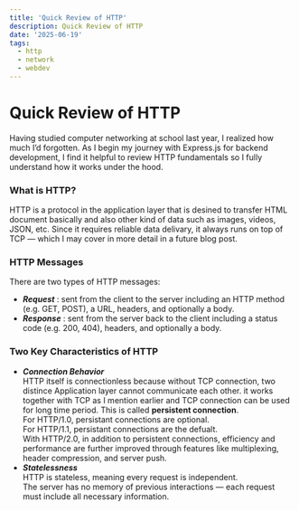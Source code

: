 ```yaml
---
title: 'Quick Review of HTTP'
description: Quick Review of HTTP
date: '2025-06-19'
tags:
  - http
  - network
  - webdev
---
```


# Quick Review of HTTP

Having studied computer networking at school last year,
I realized how much I’d forgotten.
As I begin my journey with Express.js for backend development,
I find it helpful to review HTTP fundamentals so I fully understand how it works under the hood.

### What is HTTP?

HTTP is a protocol in the application layer that is desined to transfer HTML document basically and also other kind of data such as images, videos, JSON, etc.
Since it requires reliable data delivary, it always runs on top of TCP — which I may cover in more detail in a future blog post.

### HTTP Messages

There are two types of HTTP messages:

- **_Request_** : sent from the client to the server including an HTTP method (e.g. GET, POST), a URL, headers, and optionally a body.
- **_Response_** : sent from the server back to the client including a status code (e.g. 200, 404), headers, and optionally a body.

### Two Key Characteristics of HTTP

- **_Connection Behavior_** <br/>
  HTTP itself is connectionless because without TCP connection, two distince Application layer cannot communicate each other.
  it works together with TCP as I mention earlier and TCP connection can be used for long time period.
  This is called <strong>persistent connection</strong>. <br/>
  For HTTP/1.0, persistant connections are optional. <br/>
  For HTTP/1.1, persistant connections are the defualt. <br/>
  With HTTP/2.0, in addition to persistent connections, efficiency and performance are further improved through features like multiplexing, header compression, and server push.<br/>
- **_Statelessness_** <br />
  HTTP is stateless, meaning every request is independent. <br/>
  The server has no memory of previous interactions — each request must include all necessary information.
